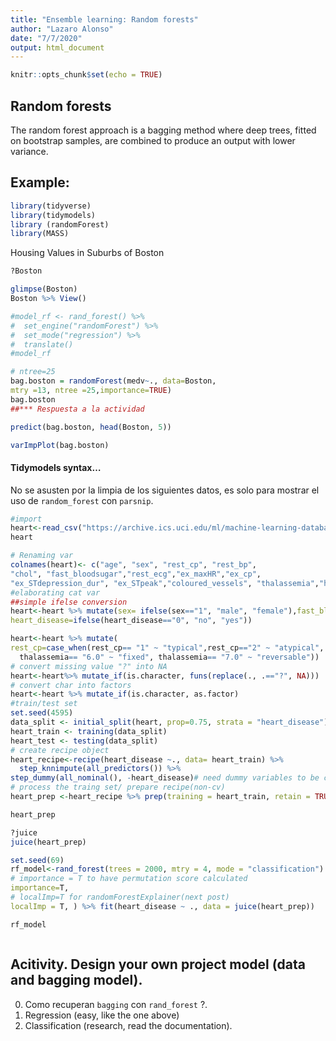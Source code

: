 ```yaml
---
title: "Ensemble learning: Random forests"
author: "Lazaro Alonso"
date: "7/7/2020"
output: html_document
---
```


```r
knitr::opts_chunk$set(echo = TRUE)
```

## Random forests
The random forest approach is a bagging method where deep trees, fitted on bootstrap samples, are combined to produce an output with lower variance.

## Example: 

```r
library(tidyverse)
library(tidymodels)
library (randomForest)
library(MASS)
```

Housing Values in Suburbs of Boston
```r
?Boston
```

```r
glimpse(Boston)
Boston %>% View()
```
```r
#model_rf <- rand_forest() %>% 
#  set_engine("randomForest") %>% 
#  set_mode("regression") %>% 
#  translate()
#model_rf
```


```r
# ntree=25
bag.boston = randomForest(medv~., data=Boston,
mtry =13, ntree =25,importance=TRUE)
bag.boston
##*** Respuesta a la actividad
```
```r
predict(bag.boston, head(Boston, 5))
```
```r
varImpPlot(bag.boston)
```

#### Tidymodels syntax... 

No se asusten por la limpia de los siguientes datos, es solo para mostrar el uso de `random_forest` con `parsnip`. 

```r
#import
heart<-read_csv("https://archive.ics.uci.edu/ml/machine-learning-databases/heart-disease/processed.cleveland.data", col_names = F)
heart
```
```r
# Renaming var 
colnames(heart)<- c("age", "sex", "rest_cp", "rest_bp",
"chol", "fast_bloodsugar","rest_ecg","ex_maxHR","ex_cp",
"ex_STdepression_dur", "ex_STpeak","coloured_vessels", "thalassemia","heart_disease")
#elaborating cat var
##simple ifelse conversion 
heart<-heart %>% mutate(sex= ifelse(sex=="1", "male", "female"),fast_bloodsugar= ifelse(fast_bloodsugar=="1", ">120", "<120"), ex_cp=ifelse(ex_cp=="1", "yes", "no"),
heart_disease=ifelse(heart_disease=="0", "no", "yes")) 

heart<-heart %>% mutate(
rest_cp=case_when(rest_cp== "1" ~ "typical",rest_cp=="2" ~ "atypical", rest_cp== "3" ~ "non-CP pain",rest_cp== "4" ~ "asymptomatic"), rest_ecg=case_when(rest_ecg=="0" ~ "normal",rest_ecg=="1" ~ "ST-T abnorm",rest_ecg=="2" ~ "LV hyperthrophy"), ex_STpeak=case_when(ex_STpeak=="1" ~ "up/norm", ex_STpeak== "2" ~ "flat",ex_STpeak== "3" ~ "down"), thalassemia=case_when(thalassemia=="3.0" ~ "norm", 
  thalassemia== "6.0" ~ "fixed", thalassemia== "7.0" ~ "reversable")) 
# convert missing value "?" into NA
heart<-heart%>% mutate_if(is.character, funs(replace(., .=="?", NA)))
# convert char into factors
heart<-heart %>% mutate_if(is.character, as.factor)
#train/test set 
set.seed(4595)
data_split <- initial_split(heart, prop=0.75, strata = "heart_disease")
heart_train <- training(data_split)
heart_test <- testing(data_split)
# create recipe object
heart_recipe<-recipe(heart_disease ~., data= heart_train) %>%
  step_knnimpute(all_predictors()) %>% 
step_dummy(all_nominal(), -heart_disease)# need dummy variables to be created for some `randomForestexplainer` functions though random forest model itself doesnt need explicit one hot encoding 
# process the traing set/ prepare recipe(non-cv)
heart_prep <-heart_recipe %>% prep(training = heart_train, retain = TRUE)
```
```r
heart_prep
```

```r
?juice
juice(heart_prep)
```

```r
set.seed(69)
rf_model<-rand_forest(trees = 2000, mtry = 4, mode = "classification") %>% set_engine("randomForest",
# importance = T to have permutation score calculated
importance=T,
# localImp=T for randomForestExplainer(next post)
localImp = T, ) %>% fit(heart_disease ~ ., data = juice(heart_prep))
```

```r
rf_model
```

```r

```


## Acitivity. Design your own project model (data and bagging model).
0. Como recuperan `bagging` con `rand_forest` ?.
1. Regression (easy, like the one above)
2. Classification (research, read the documentation). 

